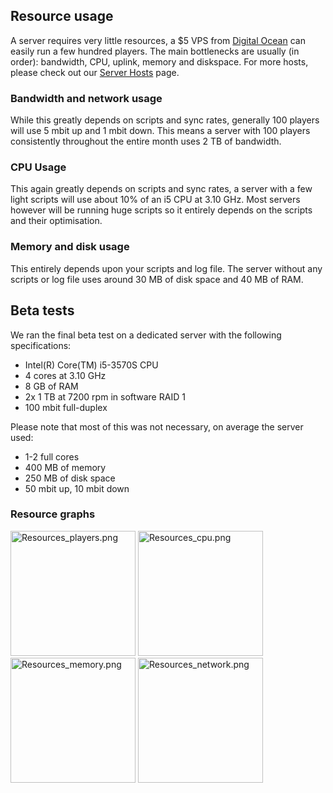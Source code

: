 ==Resource usage==

A server requires very little resources, a $5 VPS from [https://www.digitalocean.com/?refcode=c053cdfd84c5 Digital Ocean] can easily run a few hundred players.
The main bottlenecks are usually (in order): bandwidth, CPU, uplink, memory and diskspace. For more hosts, please check out our [[Server/Hosts|Server Hosts]] page.

===Bandwidth and network usage===
While this greatly depends on scripts and sync rates, generally 100 players will use 5 mbit up and 1 mbit down.
This means a server with 100 players consistently throughout the entire month uses 2 TB of bandwidth.

===CPU Usage===
This again greatly depends on scripts and sync rates, a server with a few light scripts will use about 10% of an i5 CPU at 3.10 GHz.
Most servers however will be running huge scripts so it entirely depends on the scripts and their optimisation.

===Memory and disk usage===
This entirely depends upon your scripts and log file. The server without any scripts or log file uses around 30 MB of disk space and 40 MB of RAM.

==Beta tests==
We ran the final beta test on a dedicated server with the following specifications:
* Intel(R) Core(TM) i5-3570S CPU
* 4 cores at 3.10 GHz
* 8 GB of RAM
* 2x 1 TB at 7200 rpm in software RAID 1
* 100 mbit full-duplex

Please note that most of this was not necessary, on average the server used:
* 1-2 full cores
* 400 MB of memory
* 250 MB of disk space
* 50 mbit up, 10 mbit down

===Resource graphs===
[[File:Resources_players.png|200px|top]]
[[File:Resources_cpu.png|200px|top]]
[[File:Resources_memory.png|200px|top]]
[[File:Resources_network.png|200px|top]]